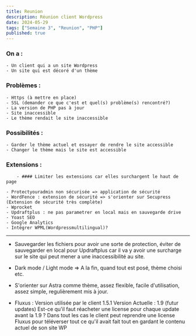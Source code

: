 ```yaml
---
title: Reunion
description: Réunion client Wordpress
date: 2024-05-29
tags: ["Semaine 3", "Reunion", "PHP"]
published: true
---
```


### On a :

    - Un client qui a un site Wordpress
    - Un site qui est décoré d'un thème
    
### Problèmes :
        
    - Https (à mettre en place)
    - SSL (demander ce que c'est et quel(s) problème(s) rencontré?)
    - La version de PHP pas à jour
    - Site inaccessible
    - Le thème rendait le site inaccessible

### Possibilités :

    - Garder le thème actuel et essayer de rendre le site accessible
    - Changer le thème mais le site est accessible

### Extensions :

        - #### Limiter les extensions car elles surchargent le haut de page

    - Protectyouradmin non sécurisée => application de sécurité
    - WordFence : extension de sécurité => s'orienter sur Secupress (Extension de sécurité très complète)
    - Wprocket
    - Updraftplus : ne pas parametrer en local mais en sauvegarde drive 
    - Yoast SEO 
    - Google Analytics
    - Intégrer WPML(Wordpressmultilingual)?
---

- Sauvegarder les fichiers pour avoir une sorte de protection, éviter de sauvegarder en local pour Updraftplus car il va y avoir une surcharge sur le site
qui peut mener a une inaccessibilité au site.

- Dark mode / Light mode => A la fin, quand tout est posé, thème choisi etc.

- S'orienter sur Astra comme thème, assez flexible, facile d'utilisation, assez simple, regulièrement mis à jour.

- Fluxus : Version utilisée par le client 1.5.1 
Version Actuelle : 1.9 (futur updates)
Est-ce qu'il faut réacheter une license pour chaque update avant la 1.9 ? 
Dans tout les cas le client peut reprendre une license Fluxus pour téléverser tout ce qu'il avait fait tout en gardant le contenu actuel de son site WP
